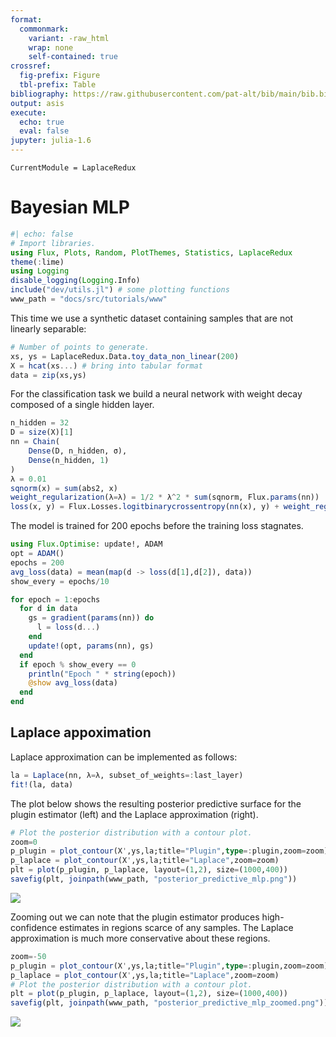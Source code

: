 ```yaml
---
format: 
  commonmark:
    variant: -raw_html
    wrap: none
    self-contained: true
crossref:
  fig-prefix: Figure
  tbl-prefix: Table
bibliography: https://raw.githubusercontent.com/pat-alt/bib/main/bib.bib
output: asis
execute: 
  echo: true
  eval: false
jupyter: julia-1.6
---
```


```@meta
CurrentModule = LaplaceRedux
```

# Bayesian MLP

```julia
#| echo: false
# Import libraries.
using Flux, Plots, Random, PlotThemes, Statistics, LaplaceRedux
theme(:lime)
using Logging
disable_logging(Logging.Info)
include("dev/utils.jl") # some plotting functions
www_path = "docs/src/tutorials/www"
```

This time we use a synthetic dataset containing samples that are not linearly separable:

```julia
# Number of points to generate.
xs, ys = LaplaceRedux.Data.toy_data_non_linear(200)
X = hcat(xs...) # bring into tabular format
data = zip(xs,ys)
```

For the classification task we build a neural network with weight decay composed of a single hidden layer.

```julia
n_hidden = 32
D = size(X)[1]
nn = Chain(
    Dense(D, n_hidden, σ),
    Dense(n_hidden, 1)
)  
λ = 0.01
sqnorm(x) = sum(abs2, x)
weight_regularization(λ=λ) = 1/2 * λ^2 * sum(sqnorm, Flux.params(nn))
loss(x, y) = Flux.Losses.logitbinarycrossentropy(nn(x), y) + weight_regularization();
```

The model is trained for 200 epochs before the training loss stagnates.

```julia
using Flux.Optimise: update!, ADAM
opt = ADAM()
epochs = 200
avg_loss(data) = mean(map(d -> loss(d[1],d[2]), data))
show_every = epochs/10

for epoch = 1:epochs
  for d in data
    gs = gradient(params(nn)) do
      l = loss(d...)
    end
    update!(opt, params(nn), gs)
  end
  if epoch % show_every == 0
    println("Epoch " * string(epoch))
    @show avg_loss(data)
  end
end
```

## Laplace appoximation

Laplace approximation can be implemented as follows:

```julia
la = Laplace(nn, λ=λ, subset_of_weights=:last_layer)
fit!(la, data)
```

The plot below shows the resulting posterior predictive surface for the plugin estimator (left) and the Laplace approximation (right).

```julia
# Plot the posterior distribution with a contour plot.
zoom=0
p_plugin = plot_contour(X',ys,la;title="Plugin",type=:plugin,zoom=zoom)
p_laplace = plot_contour(X',ys,la;title="Laplace",zoom=zoom)
plt = plot(p_plugin, p_laplace, layout=(1,2), size=(1000,400))
savefig(plt, joinpath(www_path, "posterior_predictive_mlp.png"))
```

![](www/posterior_predictive_mlp.png)

Zooming out we can note that the plugin estimator produces high-confidence estimates in regions scarce of any samples. The Laplace approximation is much more conservative about these regions.

```julia
zoom=-50
p_plugin = plot_contour(X',ys,la;title="Plugin",type=:plugin,zoom=zoom)
p_laplace = plot_contour(X',ys,la;title="Laplace",zoom=zoom)
# Plot the posterior distribution with a contour plot.
plt = plot(p_plugin, p_laplace, layout=(1,2), size=(1000,400))
savefig(plt, joinpath(www_path, "posterior_predictive_mlp_zoomed.png"))
```

![](www/posterior_predictive_mlp_zoomed.png)

